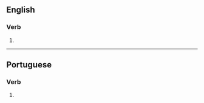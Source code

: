 {{also|interférés|interfères}}

==English==

===Verb===
{{head|en|verb form}}

# {{en-third-person singular of|interfere}}

----

==Portuguese==

===Verb===
{{pt-verb-form}}

# {{inflection of|interferir||2|s|pres|indc|lang=pt}}